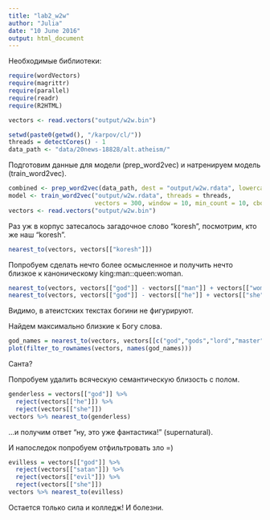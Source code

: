 ```yaml
---
title: "lab2_w2w"
author: "Julia"
date: "10 June 2016"
output: html_document
---
```

Необходимые библиотеки:
```r
require(wordVectors)
require(magrittr)
require(parallel)
require(readr)
require(R2HTML)
```
```r
vectors <- read.vectors("output/w2w.bin")
```
```r
setwd(paste0(getwd(), "/karpov/cl/"))
threads = detectCores() - 1 
data_path <- "data/20news-18828/alt.atheism/"
```

Подготовим данные для модели (prep_word2vec) и  натренируем модель (train_word2vec).
```r
combined <- prep_word2vec(data_path, dest = "output/w2w.rdata", lowercase = T)
model <- train_word2vec("output/w2w.rdata", threads = threads, 
                        vectors = 300, window = 10, min_count = 10, cbow = 1)
vectors <- read.vectors("output/w2w.bin")
```

Раз уж в корпус затесалось загадочное слово "koresh", посмотрим, кто же наш "koresh".
```r
nearest_to(vectors, vectors[["koresh"]])
```

Попробуем сделать нечто более осмысленное и получить нечто близкое к каноническому king:man::queen:woman.
```r
nearest_to(vectors, vectors[["god"]] - vectors[["man"]] + vectors[["woman"]])
nearest_to(vectors, vectors[["god"]] - vectors[["he"]] + vectors[["she"]])
```
Видимо, в атеистских текстах богини не фигурируют.

Найдем максимально близкие к Богу слова.
```r
god_names = nearest_to(vectors, vectors[[c("god","gods","lord","master")]], 10)
plot(filter_to_rownames(vectors, names(god_names)))
```
Санта?

Попробуем удалить всяческую семантическую близость с полом.
```r
genderless = vectors[["god"]] %>%
  reject(vectors[["he"]]) %>% 
  reject(vectors[["she"]])
vectors %>% nearest_to(genderless)
```
...и получим ответ "ну, это уже фантастика!" (supernatural).

И напоследок попробуем отфильтровать зло =)
```r
evilless = vectors[["god"]] %>%
  reject(vectors[["satan"]]) %>% 
  reject(vectors[["evil"]]) %>% 
  reject(vectors[["she"]])
vectors %>% nearest_to(evilless)
```

Остается только сила и колледж! И болезни.
